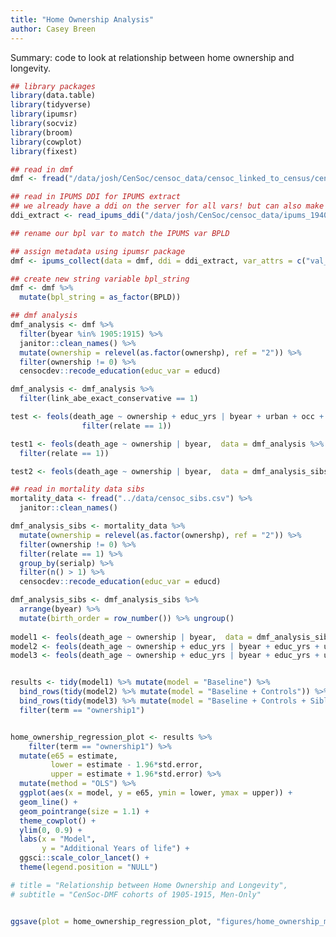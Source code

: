 ```yaml
---
title: "Home Ownership Analysis"
author: Casey Breen
---
```



Summary: code to look at relationship between home ownership and longevity. 

```r
## library packages
library(data.table)
library(tidyverse)
library(ipumsr)
library(socviz)
library(broom)
library(cowplot)
library(fixest)
```


```r
## read in dmf 
dmf <- fread("/data/josh/CenSoc/censoc_data/censoc_linked_to_census/censoc_dmf_v2_linked.csv")

## read in IPUMS DDI for IPUMS extract
## we already have a ddi on the server for all vars! but can also make a new extract from IPUMS with BPLD var  
ddi_extract <- read_ipums_ddi("/data/josh/CenSoc/censoc_data/ipums_1940_extract/fullcount.ddi.xml")

## rename our bpl var to match the IPUMS var BPLD

## assign metadata using ipumsr package
dmf <- ipums_collect(data = dmf, ddi = ddi_extract, var_attrs = c("val_labels", "var_label", "var_desc"))

## create new string variable bpl_string 
dmf <- dmf %>% 
  mutate(bpl_string = as_factor(BPLD))
```


```r
## dmf analysis 
dmf_analysis <- dmf %>% 
  filter(byear %in% 1905:1915) %>% 
  janitor::clean_names() %>% 
  mutate(ownership = relevel(as.factor(ownershp), ref = "2")) %>% 
  filter(ownership != 0) %>% 
  censocdev::recode_education(educ_var = educd)

dmf_analysis <- dmf_analysis %>% 
  filter(link_abe_exact_conservative == 1)

test <- feols(death_age ~ ownership + educ_yrs | byear + urban + occ + race + marst + statefip,  data = dmf_analysis %>% 
                filter(relate == 1))

test1 <- feols(death_age ~ ownership | byear,  data = dmf_analysis %>% 
  filter(relate == 1))

test2 <- feols(death_age ~ ownership | byear,  data = dmf_analysis_sibs)
```


```r
## read in mortality data sibs 
mortality_data <- fread("../data/censoc_sibs.csv") %>% 
  janitor::clean_names()

dmf_analysis_sibs <- mortality_data %>% 
  mutate(ownership = relevel(as.factor(ownershp), ref = "2")) %>% 
  filter(ownership != 0) %>% 
  filter(relate == 1) %>% 
  group_by(serialp) %>% 
  filter(n() > 1) %>% 
  censocdev::recode_education(educ_var = educd)

dmf_analysis_sibs <- dmf_analysis_sibs %>% 
  arrange(byear) %>% 
  mutate(birth_order = row_number()) %>% ungroup()
 
model1 <- feols(death_age ~ ownership | byear,  data = dmf_analysis_sibs)
model2 <- feols(death_age ~ ownership + educ_yrs | byear + educ_yrs + urban + occ + race + marst + statefip,  data = dmf_analysis_sibs)
model3 <- feols(death_age ~ ownership + educ_yrs | byear + educ_yrs + urban + occ + race + marst + statefip + serialp + as.factor(birth_order),  data = dmf_analysis_sibs)


results <- tidy(model1) %>% mutate(model = "Baseline") %>% 
  bind_rows(tidy(model2) %>% mutate(model = "Baseline + Controls")) %>% 
  bind_rows(tidy(model3) %>% mutate(model = "Baseline + Controls + Sibling FE")) %>% 
  filter(term == "ownership1")


home_ownership_regression_plot <- results %>% 
    filter(term == "ownership1") %>% 
  mutate(e65 = estimate,
         lower = estimate - 1.96*std.error,
         upper = estimate + 1.96*std.error) %>% 
  mutate(method = "OLS") %>% 
  ggplot(aes(x = model, y = e65, ymin = lower, ymax = upper)) + 
  geom_line() + 
  geom_pointrange(size = 1.1) + 
  theme_cowplot() + 
  ylim(0, 0.9) + 
  labs(x = "Model",
       y = "Additional Years of life") + 
  ggsci::scale_color_lancet() + 
  theme(legend.position = "NULL")

# title = "Relationship between Home Ownership and Longevity",
# subtitle = "CenSoc-DMF cohorts of 1905-1915, Men-Only"


ggsave(plot = home_ownership_regression_plot, "figures/home_ownership_models.pdf", width = 9, height = 5)
```

